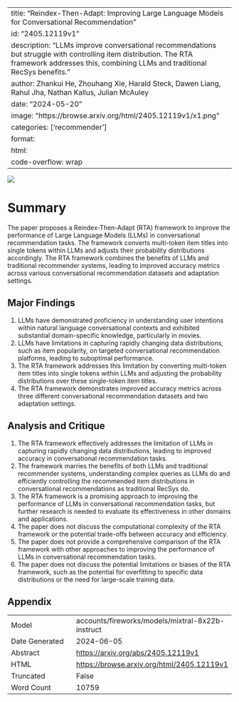 
---
title: "Reindex-Then-Adapt: Improving Large Language Models for Conversational Recommendation"
id: "2405.12119v1"
description: "LLMs improve conversational recommendations but struggle with controlling item distribution. The RTA framework addresses this, combining LLMs and traditional RecSys benefits."
author: Zhankui He, Zhouhang Xie, Harald Steck, Dawen Liang, Rahul Jha, Nathan Kallus, Julian McAuley
date: "2024-05-20"
image: "https://browse.arxiv.org/html/2405.12119v1/x1.png"
categories: ['recommender']
format:
  html:
    code-overflow: wrap
---

![](https://browse.arxiv.org/html/2405.12119v1/x1.png)

# Summary

The paper proposes a Reindex-Then-Adapt (RTA) framework to improve the performance of Large Language Models (LLMs) in conversational recommendation tasks. The framework converts multi-token item titles into single tokens within LLMs and adjusts their probability distributions accordingly. The RTA framework combines the benefits of LLMs and traditional recommender systems, leading to improved accuracy metrics across various conversational recommendation datasets and adaptation settings.

## Major Findings

1. LLMs have demonstrated proficiency in understanding user intentions within natural language conversational contexts and exhibited substantial domain-specific knowledge, particularly in movies.
2. LLMs have limitations in capturing rapidly changing data distributions, such as item popularity, on targeted conversational recommendation platforms, leading to suboptimal performance.
3. The RTA framework addresses this limitation by converting multi-token item titles into single tokens within LLMs and adjusting the probability distributions over these single-token item titles.
4. The RTA framework demonstrates improved accuracy metrics across three different conversational recommendation datasets and two adaptation settings.

## Analysis and Critique

1. The RTA framework effectively addresses the limitation of LLMs in capturing rapidly changing data distributions, leading to improved accuracy in conversational recommendation tasks.
2. The framework marries the benefits of both LLMs and traditional recommender systems, understanding complex queries as LLMs do and efficiently controlling the recommended item distributions in conversational recommendations as traditional RecSys do.
3. The RTA framework is a promising approach to improving the performance of LLMs in conversational recommendation tasks, but further research is needed to evaluate its effectiveness in other domains and applications.
4. The paper does not discuss the computational complexity of the RTA framework or the potential trade-offs between accuracy and efficiency.
5. The paper does not provide a comprehensive comparison of the RTA framework with other approaches to improving the performance of LLMs in conversational recommendation tasks.
6. The paper does not discuss the potential limitations or biases of the RTA framework, such as the potential for overfitting to specific data distributions or the need for large-scale training data.

## Appendix

|          |          |
|----------|----------|
| Model     | accounts/fireworks/models/mixtral-8x22b-instruct       |
| Date Generated     | 2024-06-05       |
| Abstract | [https://arxiv.org/abs/2405.12119v1](https://arxiv.org/abs/2405.12119v1)        |
| HTML     | [https://browse.arxiv.org/html/2405.12119v1](https://browse.arxiv.org/html/2405.12119v1)       |
| Truncated       | False       |
| Word Count       | 10759       |